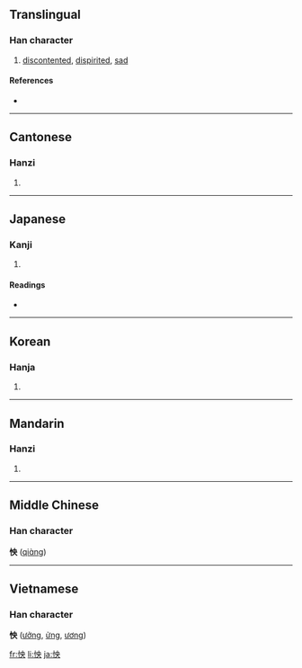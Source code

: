 ==Translingual==

===Han character===
{{Han char|rn=61|rad=心|as=05|sn=8|four=9503<sub>0</sub>|canj=心中月大 (PLBK)}}

# [[discontented]], [[dispirited]], [[sad]]

====References====
* {{Han ref|kx=0380.030|dkj=10434|dj=0708.040|hdz=42285.050|uh=600F|ud=24591|bh=A9C2|bd=43458}}

----

==Cantonese==

===Hanzi===
{{yue-hanzi|jyut=|y=yeung2, yeung3}}

# {{defn|Cantonese}}

----

==Japanese==

===Kanji===
{{ja-kanji|grade=|rs=心05}}

# {{defn|Japanese}}

====Readings====
* {{ja-readings|on=[[よう]] (yō)|kun=[[うらむ]] (uramu)}}

----

==Korean==

===Hanja===
{{ko-hanja|hangeul=[[앙]]|eumhun=|rv=ang|mr=ang|y=ang}}

# {{defn|Korean}}

----

==Mandarin==

===Hanzi===
{{cmn-hanzi|pin=[[yàng]] ([[yang4]])|wg=yang<sup>4</sup>}}

# {{defn|Mandarin}}

----

==Middle Chinese==
===Han character===
'''怏''' ([[qiɑ̀ng]])<!--note: the vowel ɑ̀ is an IPA symbol and is different from a-->

----

==Vietnamese==
===Han character===
'''怏''' ([[ưởng]], [[ửng]], [[ương]])

[[fr:怏]]
[[li:怏]]
[[ja:怏]]
